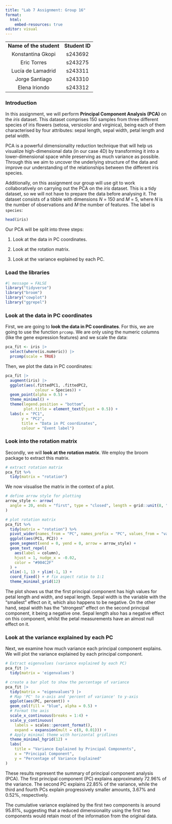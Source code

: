 ```yaml
---
title: "Lab 7 Assignment: Group 16"
format:
  html:
    embed-resources: true
editor: visual
---
```


|                         |                |
|:-----------------------:|:--------------:|
| **Name of the student** | **Student ID** |
|    Konstantina Gkopi    |    s243692     |
|       Eric Torres       |    s243275     |
|    Lucía de Lamadrid    |    s243311     |
|     Jorge Santiago      |    s243310     |
|      Elena Iriondo      |    s243312     |

### Introduction

In this assignment, we will perform **Principal Component Analysis (PCA)** on the $iris$ dataset. This dataset comprises 150 samples from three different species of iris flowers (setosa, versicolor and virginica), being each of them characterised by four attributes: sepal length, sepal width, petal length and petal width.

PCA is a powerful dimensionality reduction technique that will help us visualize high-dimensional data (in our case 4D) by transforming it into a lower-dimensional space while preserving as much variance as possible. Through this we aim to uncover the underlying structure of the data and improve our understanding of the relationships between the different iris species.

Additionally, on this assignment our group will use git to work collaboratively on carrying out the PCA on the $iris$ dataset. This is a tidy dataset, so we will not have to prepare the data before analysing it. The dataset consists of a tibble with dimensions $N$ = 150 and $M$ = 5, where $N$ is the number of observations and $M$ the number of features. The label is `species`:

```r
head(iris)
```

Our PCA will be split into three steps:

1.  Look at the data in PC coordinates.

2.  Look at the rotation matrix.

3.  Look at the variance explained by each PC.

### Load the libraries

```r
#| message = FALSE  
library("tidyverse") 
library("broom") 
library("cowplot")
library("ggrepel")
```

### Look at the data in PC coordinates

First, we are going to **look the data in PC coordinates**. For this, we are going to use the function `prcomp`. We are only using the numeric columns (like the gene expression features) and we scale the data:

```r
pca_fit <- iris |>  
  select(where(is.numeric)) |>   
  prcomp(scale = TRUE)
```

Then, we plot the data in PC coordinates:

```r
pca_fit |>    
  augment(iris) |>    
  ggplot(aes(.fittedPC1, .fittedPC2,              
             colour = Species)) +    
  geom_point(alpha = 0.5) +   
  theme_minimal() +   
  theme(legend.position = "bottom",          
        plot.title = element_text(hjust = 0.5)) +   
  labs(x = "PC1", 
       y = "PC2", 
       title = "Data in PC coordinates", 
       colour = "Event label")
```

### Look into the rotation matrix

Secondly, we will **look at the rotation matrix**. We employ the broom package to extract this matrix.

```r
# extract rotation matrix
pca_fit %>%
  tidy(matrix = "rotation")
```

We now visualise the matrix in the context of a plot.

```r
# define arrow style for plotting
arrow_style <- arrow(
  angle = 20, ends = "first", type = "closed", length = grid::unit(8, "pt")
)

# plot rotation matrix
pca_fit %>%
  tidy(matrix = "rotation") %>%
  pivot_wider(names_from = "PC", names_prefix = "PC", values_from = "value") %>%
  ggplot(aes(PC1, PC2)) +
  geom_segment(xend = 0, yend = 0, arrow = arrow_style) +
  geom_text_repel(
    aes(label = column),
    hjust = 1, nudge_x = -0.02, 
    color = "#904C2F"
  ) +
  xlim(-1, 1) + ylim(-1, 1) +
  coord_fixed() + # fix aspect ratio to 1:1
  theme_minimal_grid(12)

```

The plot shows us that the first principal component has high values for petal length and width, and sepal length. Sepal width is the variable with the "smallest" effect on it, which also happens to be negative. On the other hand, sepal width has the "strongest" effect on the second principal component, it being a negative one. Sepal length also has a negative effect on this component, whilst the petal measurements have an almost null effect on it.

### Look at the variance explained by each PC

Next, we examine how much variance each principal component explains. We will plot the variance explained by each principal component.

```r
# Extract eigenvalues (variance explained by each PC)
pca_fit |> 
  tidy(matrix = 'eigenvalues')
```

```r
# create a bar plot to show the percentage of variance
pca_fit |> 
  tidy(matrix = "eigenvalues") |> 
  # Map 'PC' to x-axis and 'percent of variance' to y-axis
  ggplot(aes(PC, percent)) +
  geom_col(fill = "blue", alpha = 0.5) +
  # Format the axis
  scale_x_continuous(breaks = 1:4) +
  scale_y_continuous(
    labels = scales::percent_format(),
    expand = expansion(mult = c(0, 0.01))) +
  # Apply minimal theme with horizontal gridlines
  theme_minimal_hgrid(12) +
  labs(
    title = "Variance Explained by Principal Components",
    x = "Principal Component",
    y = "Percentage of Variance Explained"
)
```

These results represent the summary of principal component analysis (PCA). The first principal component (PC) explains approximately 72.96% of the variance. The second PC explains 22.85% of the variance, while the third and fourth PCs explain progressively smaller amounts, 3.67% and 0.52%, respectively.

The cumulative variance explained by the first two components is around 95.81%, suggesting that a reduced dimensionality using the first two components would retain most of the information from the original data.
